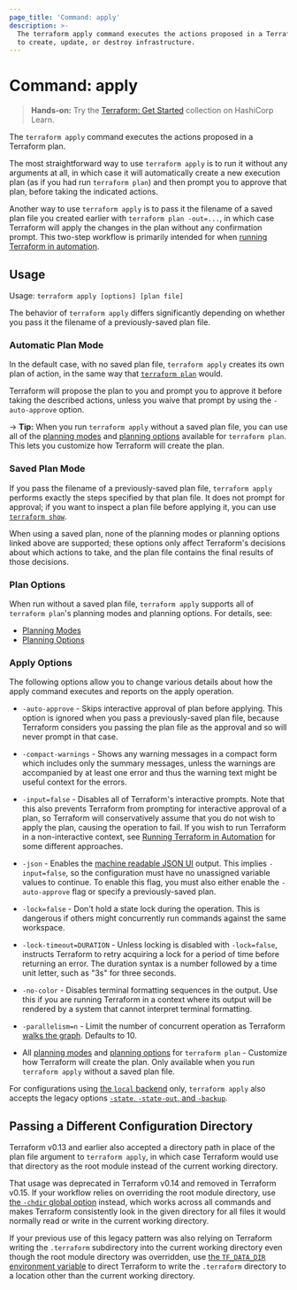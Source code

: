 ```yaml
---
page_title: 'Command: apply'
description: >-
  The terraform apply command executes the actions proposed in a Terraform plan
  to create, update, or destroy infrastructure.
---
```


# Command: apply

> **Hands-on:** Try the [Terraform: Get Started](https://learn.hashicorp.com/collections/terraform/aws-get-started?utm_source=WEBSITE&utm_medium=WEB_IO&utm_offer=ARTICLE_PAGE&utm_content=DOCS) collection on HashiCorp Learn.

The `terraform apply` command executes the actions proposed in a Terraform
plan.

The most straightforward way to use `terraform apply` is to run it without
any arguments at all, in which case it will automatically create a new
execution plan (as if you had run `terraform plan`) and then prompt you to
approve that plan, before taking the indicated actions.

Another way to use `terraform apply` is to pass it the filename of a saved
plan file you created earlier with `terraform plan -out=...`, in which case
Terraform will apply the changes in the plan without any confirmation prompt.
This two-step workflow is primarily intended for when
[running Terraform in automation](https://learn.hashicorp.com/tutorials/terraform/automate-terraform?in=terraform/automation&utm_source=WEBSITE&utm_medium=WEB_IO&utm_offer=ARTICLE_PAGE&utm_content=DOCS).

## Usage

Usage: `terraform apply [options] [plan file]`

The behavior of `terraform apply` differs significantly depending on whether
you pass it the filename of a previously-saved plan file.

### Automatic Plan Mode

In the default case, with no saved plan file, `terraform apply` creates its own
plan of action, in the same way that [`terraform plan`](/cli/commands/plan) would.

Terraform will propose the plan to you and prompt you to approve it before
taking the described actions, unless you waive that prompt by using the
`-auto-approve` option.

-> **Tip:** When you run `terraform apply` without a saved plan file, you can use all of the [planning modes](/cli/commands/plan#planning-modes) and
[planning options](/cli/commands/plan#planning-options) available for `terraform plan`. This lets you customize how Terraform will create the plan.

### Saved Plan Mode

If you pass the filename of a previously-saved plan file, `terraform apply`
performs exactly the steps specified by that plan file. It does not prompt for
approval; if you want to inspect a plan file before applying it, you can use
[`terraform show`](/cli/commands/show).

When using a saved plan, none of the planning modes or planning options linked
above are supported; these options only affect Terraform's decisions about which
actions to take, and the plan file contains the final results of those
decisions.

### Plan Options

When run without a saved plan file, `terraform apply` supports all of `terraform
plan`'s planning modes and planning options. For details, see:

* [Planning Modes](/cli/commands/plan#planning-modes)
* [Planning Options](/cli/commands/plan#planning-options)

### Apply Options

The following options allow you to change various details about how the
apply command executes and reports on the apply operation.

* `-auto-approve` - Skips interactive approval of plan before applying. This
  option is ignored when you pass a previously-saved plan file, because
  Terraform considers you passing the plan file as the approval and so
  will never prompt in that case.

* `-compact-warnings` - Shows any warning messages in a compact form which
  includes only the summary messages, unless the warnings are accompanied by
  at least one error and thus the warning text might be useful context for
  the errors.

* `-input=false` - Disables all of Terraform's interactive prompts. Note that
  this also prevents Terraform from prompting for interactive approval of a
  plan, so Terraform will conservatively assume that you do not wish to
  apply the plan, causing the operation to fail. If you wish to run Terraform
  in a non-interactive context, see
  [Running Terraform in Automation](https://learn.hashicorp.com/tutorials/terraform/automate-terraform?in=terraform/automation&utm_source=WEBSITE&utm_medium=WEB_IO&utm_offer=ARTICLE_PAGE&utm_content=DOCS) for some
  different approaches.

* `-json` - Enables the [machine readable JSON UI][machine-readable-ui] output.
  This implies `-input=false`, so the configuration must have no unassigned
  variable values to continue. To enable this flag, you must also either enable
  the `-auto-approve` flag or specify a previously-saved plan.

  [machine-readable-ui]: /internals/machine-readable-ui

* `-lock=false` - Don't hold a state lock during the operation. This is
  dangerous if others might concurrently run commands against the same
  workspace.

* `-lock-timeout=DURATION` - Unless locking is disabled with `-lock=false`,
  instructs Terraform to retry acquiring a lock for a period of time before
  returning an error. The duration syntax is a number followed by a time
  unit letter, such as "3s" for three seconds.

* `-no-color` - Disables terminal formatting sequences in the output. Use this
  if you are running Terraform in a context where its output will be
  rendered by a system that cannot interpret terminal formatting.

* `-parallelism=n` - Limit the number of concurrent operation as Terraform
  [walks the graph](/internals/graph#walking-the-graph). Defaults to
  10\.

- All [planning modes](/cli/commands/plan#planning-modes) and
[planning options](/cli/commands/plan#planning-options) for
`terraform plan` - Customize how Terraform will create the plan. Only available when you run `terraform apply` without a saved plan file.

For configurations using
[the `local` backend](/language/settings/backends/local) only,
`terraform apply` also accepts the legacy options
[`-state`, `-state-out`, and `-backup`](/language/settings/backends/local#command-line-arguments).

## Passing a Different Configuration Directory

Terraform v0.13 and earlier also accepted a directory path in place of the
plan file argument to `terraform apply`, in which case Terraform would use
that directory as the root module instead of the current working directory.

That usage was deprecated in Terraform v0.14 and removed in Terraform v0.15.
If your workflow relies on overriding the root module directory, use
[the `-chdir` global option](/cli/commands/#switching-working-directory-with-chdir)
instead, which works across all commands and makes Terraform consistently look
in the given directory for all files it would normally read or write in the
current working directory.

If your previous use of this legacy pattern was also relying on Terraform
writing the `.terraform` subdirectory into the current working directory even
though the root module directory was overridden, use
[the `TF_DATA_DIR` environment variable](/cli/config/environment-variables#tf_data_dir)
to direct Terraform to write the `.terraform` directory to a location other
than the current working directory.
